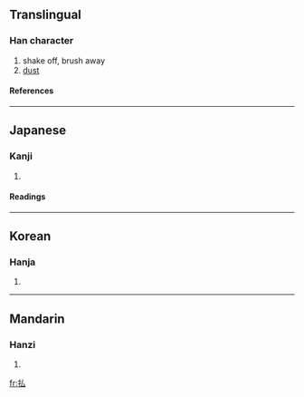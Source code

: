 {{see|拂}}

==Translingual==
===Han character===
{{Han char|rn=64|rad=手|as=02|sn=5|four=|canj=手戈 (QI), XX手戈 (XXQI)|ids=⿰[[扌]][[厶]]}}
# shake off, brush away
# [[dust]]
====References====
{{Han ref|kx=0417.131|dkj=11784|dj=0764.040|hdz=31828.020|uh=6255|ud=25173}}
----

==Japanese==
===Kanji===
{{ja-kanji|grade=c|rs=手02}}
# {{defn|Japanese}} 
====Readings====
{{ja-readings|on=[[ふつ]] (futsu), [[ほつ]] (hotsu)|kun=[[はらう]] (harau), [[はらい]] (harai)}}
----
==Korean==
===Hanja===
{{ko-hanja|hangeul=[[불]], [[필]]|eumhun=|rv=bul, pil|mr=pul, p'il|y=pul, phil}}
# {{defn|Korean}}
----
==Mandarin==
===Hanzi===
{{cmn-hanzi|pin=[[fú]] (fu2), [[gāng]] (gang1)|wg=fu<sup>2</sup>, kang<sup>1</sup>}}
# {{defn|Mandarin}}

[[fr:払]]